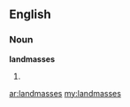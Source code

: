 ==English==

===Noun===
'''landmasses'''

# {{plural of|[[landmass]]}}

[[ar:landmasses]]
[[my:landmasses]]